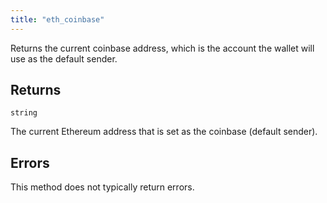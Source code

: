 ```yaml
---
title: "eth_coinbase"
---
```



Returns the current coinbase address, which is the account the wallet will use as the default sender.

## Returns

`string`

The current Ethereum address that is set as the coinbase (default sender).

## Errors

This method does not typically return errors.

